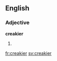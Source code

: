 ==English==

===Adjective===
'''creakier'''

# {{en-comparative of|creaky}}

[[fr:creakier]]
[[sv:creakier]]